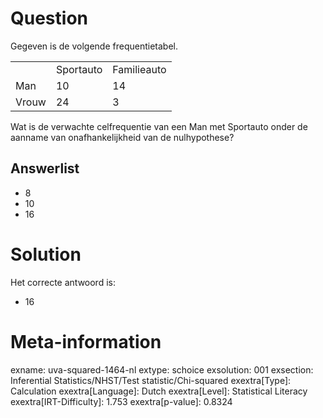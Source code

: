 Question
========

Gegeven is de volgende frequentietabel.

  ------- ----------- -------------
          Sportauto   Familieauto
  Man     10          14
  Vrouw   24          3
  ------- ----------- -------------

Wat is de verwachte celfrequentie van een Man met Sportauto onder de
aanname van onafhankelijkheid van de nulhypothese?

Answerlist
----------

* 8
* 10
* 16

Solution
========

Het correcte antwoord is: 

* 16

Meta-information
================
exname: uva-squared-1464-nl
extype: schoice
exsolution: 001
exsection: Inferential Statistics/NHST/Test statistic/Chi-squared
exextra[Type]: Calculation
exextra[Language]: Dutch
exextra[Level]: Statistical Literacy
exextra[IRT-Difficulty]: 1.753
exextra[p-value]: 0.8324
